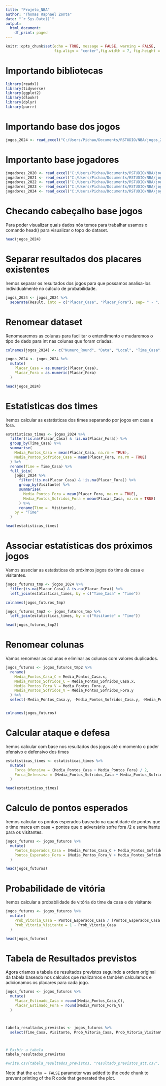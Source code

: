 ```yaml
---
title: "Projeto_NBA"
author: "Thomas Raphael Zonta"
date: "`r Sys.Date()`"
output:
  html_document:
    df_print: paged
---
```


```r
knitr::opts_chunk$set(echo = TRUE, message = FALSE, warning = FALSE,
                      fig.align = "center",fig.width = 7, fig.height = 5)
```

# Importando bibliotecas

```r
library(readxl)
library(tidyverse)
library(ggplot2)
library(dlookr)
library(dplyr)
library(purrr)
```

# Importando base dos jogos

```r

jogos_2024 <- read_excel("C:/Users/Pichau/Documents/RSTUDIO/NBA/jogos_2024.xlsx")
```

# Importanto base jogadores

```r

jogadores_2020 <- read_excel("C:/Users/Pichau/Documents/RSTUDIO/NBA/jogadores_2020.xlsx")
jogadores_2021 <- read_excel("C:/Users/Pichau/Documents/RSTUDIO/NBA/jogadores_2021.xlsx")
jogadores_2022 <- read_excel("C:/Users/Pichau/Documents/RSTUDIO/NBA/jogadores_2022.xlsx")
jogadores_2023 <- read_excel("C:/Users/Pichau/Documents/RSTUDIO/NBA/jogadores_2023.xlsx")
jogadores_2024 <- read_excel("C:/Users/Pichau/Documents/RSTUDIO/NBA/jogadores_2024.xlsx")
```

# Checando cabeçalho base jogos

Para poder visualizar quais dados nós temos para trabalhar usamos o comando head() para visualizar o topo do dataset.

```r

head(jogos_2024)
```

# Separar resultados dos placares existentes

Iremos separar os resultados dos jogos para que possamos analisa-los individualmente no cálculo de probabilidade.

```r

jogos_2024 <- jogos_2024 %>%
  separate(Result, into = c("Placar_Casa", "Placar_Fora"), sep= " - ", convert =  TRUE)
```

# Renomear dataset

Renomearemos as colunas para facilitar o entendimento e mudaremos o tipo de dado para int nas colunas que foram criadas.

```r

colnames(jogos_2024) <- c("Numero_Round", "Data", "Local", "Time_Casa", "Visitante", "Placar_Casa", "Placar_Fora")

jogos_2024 <- jogos_2024 %>%
  mutate(
    Placar_Casa = as.numeric(Placar_Casa),
    Placar_Fora = as.numeric(Placar_Fora)
  )

head(jogos_2024)
```

# Estatisticas dos times

Iremos calcular as estatísticas dos times separando por jogos em casa e fora.

```r

estatisticas_times <- jogos_2024 %>%
  filter(!is.na(Placar_Casa) & !is.na(Placar_Fora)) %>%
  group_by(Time_Casa) %>%
  summarise(
    Media_Pontos_Casa = mean(Placar_Casa, na.rm = TRUE),
    Media_Pontos_Sofridos_Casa = mean(Placar_Fora, na.rm = TRUE)
  ) %>%
  rename(Time = Time_Casa) %>%
  full_join(
    jogos_2024 %>%
      filter(!is.na(Placar_Casa) & !is.na(Placar_Fora)) %>%
      group_by(Visitante) %>%
      summarise(
        Media_Pontos_Fora = mean(Placar_Fora, na.rm = TRUE),
        Media_Pontos_Sofridos_Fora = mean(Placar_Casa, na.rm = TRUE)
      ) %>%
      rename(Time =  Visitante),
    by = "Time"
  )

head(estatisticas_times)
```

# Associar estatísticas dos próximos jogos 

Vamos associar as estatisticas do próximos jogos do time da casa e visitantes.

```r

jogos_futuros_tmp <- jogos_2024 %>%
  filter(is.na(Placar_Casa) & is.na(Placar_Fora)) %>%
  left_join(estatisticas_times, by = c("Time_Casa" = "Time"))

colnames(jogos_futuros_tmp)

jogos_futuros_tmp2 <- jogos_futuros_tmp %>%
  left_join(estatisticas_times, by = c("Visitante" = "Time"))

head(jogos_futuros_tmp2)
```

# Renomear colunas

Vamos renomear as colunas e eliminar as colunas com valores duplicados.

```r

jogos_futuros <- jogos_futuros_tmp2 %>%
  rename(
    Media_Pontos_Casa_C = Media_Pontos_Casa.x,
    Media_Pontos_Sofridos_C = Media_Pontos_Sofridos_Casa.x,
    Media_Pontos_Fora_V = Media_Pontos_Fora.y,
    Media_Pontos_Sofridos_V = Media_Pontos_Sofridos_Fora.y
  ) %>%
  select(-Media_Pontos_Casa.y, -Media_Pontos_Sofridos_Casa.y, -Media_Pontos_Fora.x, -Media_Pontos_Sofridos_Fora.x)


colnames(jogos_futuros)
```

# Calcular ataque e defesa

Iremos calcular com base nos resultados dos jogos até o momento o poder ofensivo e defensivo dos times

```r

estatisticas_times <- estatisticas_times %>%
  mutate(
    Forca_Ofensiva = (Media_Pontos_Casa + Media_Pontos_Fora) / 2,
    Forca_Defensiva = (Media_Pontos_Sofridos_Casa + Media_Pontos_Sofridos_Fora) / 2
  )

head(estatisticas_times)
```

# Calculo de pontos esperados

Iremos calcular os pontos esperados baseado na quantidade de pontos que o time marca em casa + pontos que o adversário sofre fora /2 e semelhante para os visitantes.

```r

jogos_futuros <- jogos_futuros %>%
  mutate(
    Pontos_Esperados_Casa = (Media_Pontos_Casa_C + Media_Pontos_Sofridos_V) / 2,
    Pontos_Esperados_Fora = (Media_Pontos_Fora_V + Media_Pontos_Sofridos_C) / 2
  )

head(jogos_futuros)
```

# Probabilidade de vitória

Iremos calcular a probabilidade de vitória do time da casa e do visitante

```r

jogos_futuros <- jogos_futuros %>%
  mutate(
    Prob_Vitoria_Casa = Pontos_Esperados_Casa / (Pontos_Esperados_Casa + Pontos_Esperados_Fora),
    Prob_Vitoria_Visitante = 1 - Prob_Vitoria_Casa
  )

head(jogos_futuros)
```

# Tabela de Resultados previstos

Agora criamos a tabela de resultados previstos seguindo a ordem original da tabela baseado nos calculos que realizamos e também calculamos e adicionamos os placares para cada jogo.

```r

jogos_futuros <- jogos_futuros %>%
  mutate(
    Placar_Estimado_Casa = round(Media_Pontos_Casa_C),
    Placar_Estimado_Fora = round(Media_Pontos_Fora_V)
  )



tabela_resultados_previstos <- jogos_futuros %>%
  select(Time_Casa, Visitante, Prob_Vitoria_Casa, Prob_Vitoria_Visitante, Placar_Estimado_Casa, Placar_Estimado_Fora)



# Exibir a tabela
tabela_resultados_previstos

#write.csv(tabela_resultados_previstos, "resultado_previstos_att.csv", row.names = FALSE)
```





Note that the `echo = FALSE` parameter was added to the code chunk to prevent printing of the R code that generated the plot.
